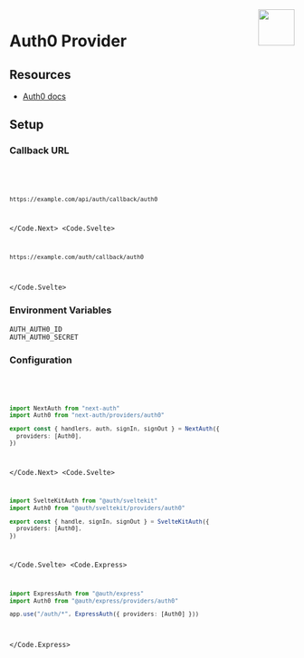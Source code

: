 
<img align="right" src="/img/providers/auth0.svg" width="64" height="64" />

# Auth0 Provider

## Resources

- [Auth0 docs](https://auth0.com/docs/authenticate)

## Setup

### Callback URL

<Code>
  <Code.Next>

```bash
https://example.com/api/auth/callback/auth0
```

  </Code.Next>
  <Code.Svelte>

```bash
https://example.com/auth/callback/auth0
```

  </Code.Svelte>
</Code>

### Environment Variables

```
AUTH_AUTH0_ID
AUTH_AUTH0_SECRET
```

### Configuration

<Code>
  <Code.Next>

```ts filename="/auth.ts"
import NextAuth from "next-auth"
import Auth0 from "next-auth/providers/auth0"

export const { handlers, auth, signIn, signOut } = NextAuth({
  providers: [Auth0],
})
```

  </Code.Next>
  <Code.Svelte>

```ts filename="/src/auth.ts"
import SvelteKitAuth from "@auth/sveltekit"
import Auth0 from "@auth/sveltekit/providers/auth0"

export const { handle, signIn, signOut } = SvelteKitAuth({
  providers: [Auth0],
})
```

  </Code.Svelte>
  <Code.Express>

```ts filename="/src/app.ts"
import ExpressAuth from "@auth/express"
import Auth0 from "@auth/express/providers/auth0"

app.use("/auth/*", ExpressAuth({ providers: [Auth0] }))
```

  </Code.Express>
</Code>
